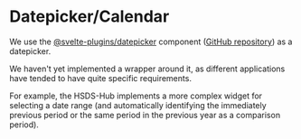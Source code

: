 
<Meta title="Ui/Datepicker" />

# Datepicker/Calendar

We use the [@svelte-plugins/datepicker](https://svelte-plugins.github.io/datepicker/) component
([GitHub repository](https://github.com/svelte-plugins/datepicker)) as a datepicker.

We haven't yet implemented a wrapper around it, as different applications have tended to have quite specific requirements.

For example, the HSDS-Hub implements a more complex widget for selecting a date range (and automatically identifying the immediately previous period or the same period in the previous year as a comparison period).
